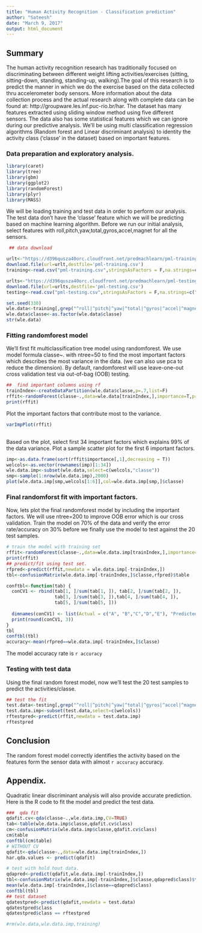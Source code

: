 ```yaml
---
title: "Human Activity Recognition - Classification prediction"
author: "Sateesh"
date: "March 9, 2017"
output: html_document
---
```


## Summary

The human activity recognition research has traditionally focused on discriminating between different weight lifting activities/exercises (sitting, sitting-down, standing, standing-up, walking).The goal of this research is to predict the manner in which we do the exercise based on the data collected thru accelerometer body sensors. More information about the data collection process and the actual research along with complete data can be found at: http://groupware.les.inf.puc-rio.br/har. 
The dataset has many features extracted using sliding window method using five different sensors. The data also has some statistical features which we can ignore during our predictive analysis. We'll be using multi classification regression algorithms (Random forest and Linear discriminant analysis) to identity the activity class ('classe' in the dataset) based on important features. 

### Data preparation and exploratory analysis.

``` r
library(caret)
library(tree)
library(gbm)
library(ggplot2)
library(randomForest)
library(plyr)
library(MASS)
```

We will be loading training and test data in order to perform our analysis. The test data don't have the 'classe' feature which we will be predicting based on machine learning algorithm. Before we run our initial analysis, select features with roll,pitch,yaw,total,gyros,accel,magnet for all the sensors.  

```r
 ## data download

urlt<-"https://d396qusza40orc.cloudfront.net/predmachlearn/pml-training.csv"
download.file(url=urlt,destfile='pml-training.csv')
training<-read.csv("pml-training.csv",stringsAsFactors = F,na.strings=c("#DIV/0!",'',"NA"))  ## convert factors into numbers 

urlts<-"https://d396qusza40orc.cloudfront.net/predmachlearn/pml-testing.csv"
download.file(url=urlts,destfile='pml-testing.csv')
testing<-read.csv("pml-testing.csv",stringsAsFactors = F,na.strings=c("#DIV/0!",'','NA'))

set.seed(330)
wle.data<-training[,grep("^roll|^pitch|^yaw|^total|^gyros|^accel|^magnet|^classe",names(training))]
wle.data$classe<-as.factor(wle.data$classe)
str(wle.data)

```
 
 
### Fitting randomforest model
We'll first fit multiclassification tree model using randomforest. We use model formula classe~. with ntree=50 to find the most important factors which describes the most variance in the data. (we can also use pca to reduce the dimension). By default, randomforest will use leave-one-out cross validation test via out-of-bag (OOB) testing.
```r
##  find important columns using rf
trainIndex<-createDataPartition(wle.data$classe,p=.7,list=F)
rffit<-randomForest(classe~.,data=wle.data[trainIndex,],importance=T,prox=T, ntree=50)
print(rffit)
``` 

Plot the important factors that contribute most to the variance.

```r
varImpPlot(rffit)
 
```
Based on the plot, select first 34 important factors which explains 99% of the data variance. Plot a sample scatter plot for the first 6 important factors.

```r
imp<-as.data.frame(sort(rffit$importance[,1],decreasing = T))
welcols<-as.vector(rownames(imp)[1:34])
wle.data.imp<-subset(wle.data,select=c(welcols,"classe"))
smp<-sample(1:nrow(wle.data.imp),2000)
plot(wle.data.imp[smp,welcols[1:6]],col=wle.data.imp[smp,]$classe)
```

### Final randomforst fit with important factors.
Now, lets plot the final randomforest model by including the important factors. We will use ntree=200 to improve OOB error which is our cross validation. Train the model on 70% of the data and verify the error rate/accuracy on 30% before we finally use the model to test against the 20 test samples. 

``` r
# train the model with training set
rffit<-randomForest(classe~.,data=wle.data.imp[trainIndex,],importance=T,prox=T, ntree=200,do.trace=50)
print(rffit)
## predict/fit using test set.
rfpred<-predict(rffit,newdata = wle.data.imp[-trainIndex,])
tbl<-confusionMatrix(wle.data.imp[-trainIndex,]$classe,rfpred)$table

conftbl<-function(tab) {
  conCV1 <- rbind(tab[1, ]/sum(tab[1, ]), tab[2, ]/sum(tab[2, ]),
                  tab[3, ]/sum(tab[3, ]),tab[4, ]/sum(tab[4, ]),
                  tab[5, ]/sum(tab[5, ])) 
  
  dimnames(conCV1) <- list(Actual = c("A", "B","C","D","E"), "Predicted" = c("A","B","C","D","E"))
  print(round(conCV1, 3))
}
tbl
conftbl(tbl)
accuracy<-mean(rfpred==wle.data.imp[-trainIndex,]$classe)
```

The model accuracy rate is `r accuracy` 

### Testing with test data

Using the final random forest model, now we'll test the 20 test samples to predict the activities/classe. 

```r
## test the fit
test.data<-testing[,grep("^roll|^pitch|^yaw|^total|^gyros|^accel|^magnet|^classe",names(testing))]
test.data.imp<-subset(test.data,select=c(welcols))
rftestpred<-predict(rffit,newdata = test.data.imp)
rftestpred
```

## Conclusion
The random forest model correctly identifies the activity based on the features form the sensor data with almost `r accuracy` accuracy. 

## Appendix.
Quadratic linear discriminant analysis will also provide accurate prediction. Here is the R code to fit the model and predict the test data. 

```r
###  qda fit
qdafit.cv<-qda(classe~.,wle.data.imp,CV=TRUE)
tab<-table(wle.data.imp$classe,qdafit.cv$class)
cm<-confusionMatrix(wle.data.imp$classe,qdafit.cv$class)
cm$table
conftbl(cm$table)
# WITHOUT CV
qdafit<-qda(classe~.,data=wle.data.imp[trainIndex,])
har.qda.values <- predict(qdafit)

# test with hold hout data.
qdapred<-predict(qdafit,wle.data.imp[-trainIndex,])
tbl<-confusionMatrix(wle.data.imp[-trainIndex,]$classe,qdapred$class)$table
mean(wle.data.imp[-trainIndex,]$classe==qdapred$class)
conftbl(tbl)
## test dataset
qdatestpred<-predict(qdafit,newdata = test.data)
qdatestpred$class
qdatestpred$class == rftestpred
```

```r
#rm(wle.data,wle.data.imp,training)
```